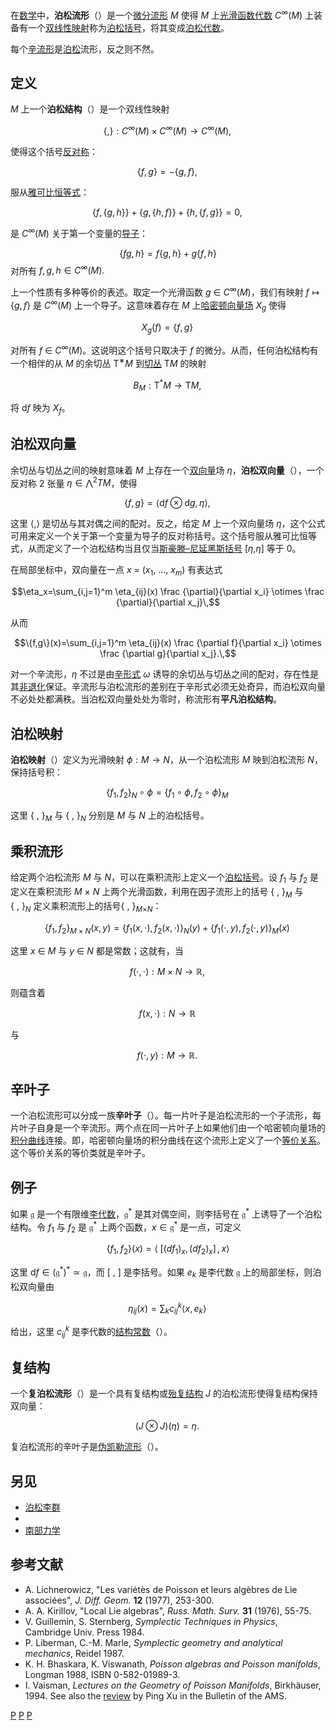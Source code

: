 在[[数学|数学]]中，'''泊松流形'''（{{lang|en|Poisson manifold}}）是一个[[微分流形|微分流形]] ''M'' 使得 ''M'' 上[[光滑函数|光滑函数]][[代数|代数]] ''C''<sup>∞</sup>(''M'') 上装备有一个[[双线性映射|双线性映射]]称为[[泊松括号|泊松括号]]，将其变成[[泊松代数|泊松代数]]。

每个[[辛流形|辛流形]]是[[泊松|泊松]]流形，反之则不然。

==定义==
''M'' 上一个'''泊松结构'''（{{lang|en|Poisson structure}}）是一个双线性映射

:<math>\{,\}:C^\infty(M) \times C^\infty(M) \to C^\infty(M),\,</math>

使得这个括号[[反对称|反对称]]：

:<math>\{f,g\}=-\{g,f\},\,</math>

服从[[雅可比恒等式|雅可比恒等式]]：

:<math>\{f,\{g,h\}\}+\{g,\{h,f\}\}+\{h,\{f,g\}\}=0,\,</math>

是 ''C''<sup>∞</sup>(''M'') 关于第一个变量的[[导子|导子]]：

:<math>\{fg,h\}=f\{g,h\} + g\{f,h\}</math> 对所有 <math> f,g,h \in C^\infty(M).\,</math>

上一个性质有多种等价的表述。取定一个光滑函数 ''g'' ∈ ''C''<sup>∞</sup>(''M'')，我们有映射 <math>f \mapsto  \{ g, f\}</math> 是 ''C''<sup>∞</sup>(''M'') 上一个导子。这意味着存在 ''M'' 上[[哈密顿向量场|哈密顿向量场]] ''X''<sub>''g''</sub> 使得

:<math>X_g(f) = \{f,g\}\,</math>

对所有 ''f'' ∈ ''C''<sup>∞</sup>(''M'')。这说明这个括号只取决于 ''f'' 的微分。从而，任何泊松结构有一个相伴的从 ''M'' 的余切丛 T<sup>∗</sup>''M'' 到[[切丛|切丛]] T''M'' 的映射

:<math>B_M : \mathrm{T}^* M \to \mathrm{T} M,\,</math>

将 d''f'' 映为 ''X''<sub>''f''</sub>。

==泊松双向量==
余切丛与切丛之间的映射意味着 ''M'' 上存在一个[[双向量|双向量]]场 ''η''，'''泊松双向量'''（{{lang|en|Poisson bivector}}），一个反对称 2 张量 <math>\eta\in \bigwedge^2 TM</math>，使得

:<math>\{f,g\} = \langle \mathrm{d} f \otimes \mathrm{d} g, \eta\rangle ,\,</math> 

这里 <math>\langle , \rangle</math> 是切丛与其对偶之间的配对。反之，给定 ''M'' 上一个双向量场 ''η''，这个公式可用来定义一个关于第一个变量为导子的反对称括号。这个括号服从雅可比恒等式，从而定义了一个泊松结构当且仅当[[斯豪滕–尼延黑斯括号|斯豪滕–尼延黑斯括号]] [''η'',''η''] 等于 0。

在局部坐标中，双向量在一点 ''x'' = (''x''<sub>1</sub>, ..., ''x''<sub>''m''</sub>) 有表达式

:<math>\eta_x=\sum_{i,j=1}^m \eta_{ij}(x) 
\frac {\partial}{\partial x_i} \otimes 
\frac {\partial}{\partial x_j}\,</math>

从而

:<math>\{f,g\}(x)=\sum_{i,j=1}^m \eta_{ij}(x) 
\frac {\partial f}{\partial x_i} \otimes 
\frac {\partial g}{\partial x_j}.\,</math>

对一个辛流形，''η'' 不过是由[[辛形式|辛形式]] ''ω'' 诱导的余切丛与切丛之间的配对，存在性是其[[非退化|非退化]]保证。辛流形与泊松流形的差别在于辛形式必须无处奇异，而泊松双向量不必处处都满秩。当泊松双向量处处为零时，称流形有'''平凡泊松结构'''。

==泊松映射==
'''泊松映射'''（{{lang|en|Poisson map}}）定义为光滑映射 <math>\phi:M\to N</math>，从一个泊松流形 ''M'' 映到泊松流形 ''N''，保持括号积：

:<math>\{f_1,f_2\}_N \circ \phi = \{f_1\circ \phi, f_2 \circ \phi\}_M\,</math>

这里 { , }<sub>''M''</sub> 与 { , }<sub>''N''</sub> 分别是 ''M'' 与 ''N'' 上的泊松括号。

==乘积流形==
给定两个泊松流形 ''M'' 与 ''N''，可以在乘积流形上定义一个[[泊松括号|泊松括号]]。设 ''f''<sub>1</sub> 与 ''f''<sub>2</sub> 是定义在乘积流形 ''M'' × ''N'' 上两个光滑函数，利用在因子流形上的括号 { , }<sub>''M''</sub> 与 { , }<sub>''N''</sub> 定义乘积流形上的括号{ , }<sub>''M''×''N''</sub>：

:<math>\{f_1,f_2\}_{M\times N}(x,y) 
= \{f_1 (x, \cdot), f_2(x, \cdot)\}_N (y) 
+ \{f_1 (\cdot, y), f_2(\cdot, y)\}_M (x)\,</math> 

这里 ''x'' ∈ ''M'' 与 ''y'' ∈ ''N'' 都是常数；这就有，当

:<math>f(\cdot,\cdot):M\times N\to\mathbb{R},\,</math> 

则蕴含着

:<math>f(x,\cdot):N\to\mathbb{R}\,</math>

与

:<math>f(\cdot, y):M\to\mathbb{R}.\,</math>

==辛叶子==
一个泊松流形可以分成一族'''辛叶子'''（{{lang|en|symplectic leaves}}）。每一片叶子是泊松流形的一个子流形，每片叶子自身是一个辛流形。两个点在同一片叶子上如果他们由一个哈密顿向量场的[[积分曲线|积分曲线]]连接。即，哈密顿向量场的积分曲线在这个流形上定义了一个[[等价关系|等价关系]]。这个等价关系的等价类就是辛叶子。

==例子==
如果 <math>\mathfrak{g}</math> 是一个有限维[[李代数|李代数]]，<math>\mathfrak{g}^*</math> 是其对偶空间，则李括号在 <math>\mathfrak{g}^*</math> 上诱导了一个泊松结构。令 ''f''<sub>1</sub> 与 ''f''<sub>2</sub> 是 <math>\mathfrak{g}^*</math> 上两个函数，<math>x\in \mathfrak{g}^*</math> 是一点，可定义

:<math>\{f_1,f_2\}(x) = 
\langle \;\left[(df_1)_x, (df_2)_x \right] \,, x \rangle</math>

这里 <math>\mathrm{d} f \in (\mathfrak{g}^*)^* \simeq \mathfrak{g}</math>，而 [ , ] 是李括号。如果 ''e''<sub>''k''</sub> 是李代数 <math>\mathfrak{g}</math> 上的局部坐标，则泊松双向量由

:<math>\eta_{ij}(x) = \sum_k c_{ij}^k \langle x, e_k\rangle\,</math> 

给出，这里 <math> c_{ij}^k</math> 是李代数的[[结构常数|结构常数]]（{{lang|en|structure constant}}）。

==复结构==
一个'''复泊松流形'''（{{lang|en|complex Poisson manifold}}）是一个具有复结构或[[殆复结构|殆复结构]] ''J'' 的泊松流形使得复结构保持双向量：

:<math>\left(J \otimes J\right)(\eta) = \eta.\,</math>

复泊松流形的辛叶子是[[伪凯勒流形|伪凯勒流形]]（{{lang|en|pseudo-Kähler manifold}}）。

==另见==
* [[泊松李群|泊松李群]]
* {{le|泊松超流形|Poisson supermanifold}}
* [[南部力学|南部力学]]

==参考文献==
* A. Lichnerowicz, "Les variétès de Poisson et leurs algèbres de Lie associées", ''J. Diff. Geom.'' '''12''' (1977), 253-300.
* A. A. Kirillov, "Local Lie algebras", ''Russ. Math. Surv.'' '''31''' (1976), 55-75.
* V. Guillemin, S. Sternberg, ''Symplectic Techniques in Physics'', Cambridge Univ. Press 1984.
* P. Liberman, C.-M. Marle, ''Symplectic geometry and analytical mechanics'', Reidel 1987.
* K. H. Bhaskara, K. Viswanath, ''Poisson algebras and Poisson manifolds'', Longman 1988, ISBN 0-582-01989-3.
* I. Vaisman, ''Lectures on the Geometry of Poisson Manifolds'', Birkhäuser, 1994.  See also the [http://www.ams.org/bull/1996-33-02/S0273-0979-96-00644-1/S0273-0979-96-00644-1.pdf review] {{Wayback|url=http://www.ams.org/bull/1996-33-02/S0273-0979-96-00644-1/S0273-0979-96-00644-1.pdf |date=20080512071331 }} by Ping Xu in the Bulletin of the AMS.

[[Category:微分几何|P]]
[[Category:辛几何|P]]
[[Category:流形上的结构|P]]